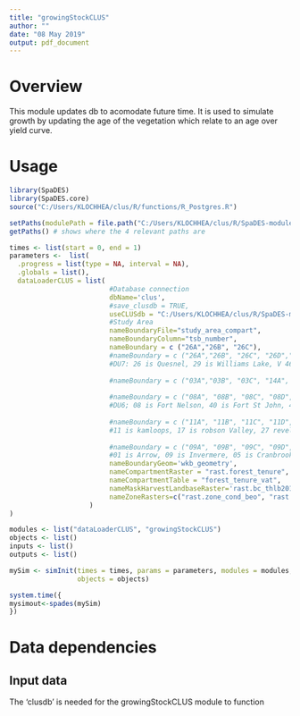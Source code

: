 ```yaml
---
title: "growingStockCLUS"
author: ""
date: "08 May 2019"
output: pdf_document
---
```


<!--
Copyright 2020 Province of British Columbia
 
Licensed under the Apache License, Version 2.0 (the "License");
you may not use this file except in compliance with the License.
You may obtain a copy of the License at
 
http://www.apache.org/licenses/LICENSE-2.0
 
Unless required by applicable law or agreed to in writing, software distributed under the License is distributed on an "AS IS" BASIS,
WITHOUT WARRANTIES OR CONDITIONS OF ANY KIND, either express or implied.
See the License for the specific language governing permissions and limitations under the License.-->

# Overview

This module updates db to acomodate future time. It is used to simulate growth by updating the age of the vegetation which relate to an age over yield curve.

# Usage

```r
library(SpaDES)
library(SpaDES.core)
source("C:/Users/KLOCHHEA/clus/R/functions/R_Postgres.R")

setPaths(modulePath = file.path("C:/Users/KLOCHHEA/clus/R/SpaDES-modules"))
getPaths() # shows where the 4 relevant paths are

times <- list(start = 0, end = 1)
parameters <-  list(
  .progress = list(type = NA, interval = NA),
  .globals = list(),
  dataLoaderCLUS = list( 
                         #Database connection
                         dbName='clus',
                         #save_clusdb = TRUE,
                         useCLUSdb = "C:/Users/KLOCHHEA/clus/R/SpaDES-modules/forestryCLUS/clusdb.sqlite",
                         #Study Area
                         nameBoundaryFile="study_area_compart",
                         nameBoundaryColumn="tsb_number",
                         nameBoundary = c ("26A","26B", "26C"),
                         #nameBoundary = c ("26A","26B", "26C", "26D","26E","26F","26G","26H","29A", "29B", "29C", "29D","29E","29F","29G","29H","29I","29J","29K","29L","29M","29N", "V 47C","V 46B", "V 46C", "V 46D","V 46E","V 46F"),  
                         #DU7: 26 is Quesnel, 29 is Williams Lake, V 46 is GBR North, "V 47 is GBR South"
                         
                         #nameBoundary = c ("03A","03B", "03C", "14A", "14B", "14C", "14D", "14E", "14F", "14G", "16A", "16B", "16C", "16D", "16E", "16F", "16G", "16H", "16I", "16J","16K","16L", "16M", "20A", "20B", "20C", "20D", "20E", "24A", "24B", "24C", "24D","24E","24F","24G","24H"), #DU8: 03 is bulkley,  14 is Lakes, 16 is Mackenzie, 20 is Morice and 24 is prince george.
                         
                         #nameBoundary = c ("08A", "08B", "08C", "08D",  40A","40B", "40C", "40D", "40E", "40F", "41A", "41B", "41C", "41D"),
                         #DU6; 08 is Fort Nelson, 40 is Fort St John, 41 is Dawson
                         
                         #nameBoundary = c ("11A", "11B", "11C", "11D", "17A", "17B", "17C", "17D", "17E", "17F", "17G", "17H", "17I"),
                         #11 is kamloops, 17 is robson Valley, 27 revelstoke, 07 is golden, 45 is cascadia, 22 is okanagan
                         
                         #nameBoundary = c ("09A", "09B", "09C", "09D", "27A", "27B", "27C", "27D", "27E", "27F", "27G", "27H", "27I"),
                         #01 is Arrow, 09 is Invermere, 05 is Cranbrook, 27 revelstoke, 13 is kootenay Lakes
                         nameBoundaryGeom='wkb_geometry',
                         nameCompartmentRaster = "rast.forest_tenure",
                         nameCompartmentTable = "forest_tenure_vat",
                         nameMaskHarvestLandbaseRaster='rast.bc_thlb2018',
                         nameZoneRasters=c("rast.zone_cond_beo", "rast.zone_cond_vqo",  "rast.zone_cond_uwr", "rast.zone_cond_fsw", "rast.zone_cond_nharv")
                    )
)

modules <- list("dataLoaderCLUS", "growingStockCLUS")
objects <- list()
inputs <- list()
outputs <- list()

mySim <- simInit(times = times, params = parameters, modules = modules,
                 objects = objects)

system.time({
mysimout<-spades(mySim)
})
```


# Data dependencies

## Input data

The 'clusdb' is needed for the growingStockCLUS module to function



